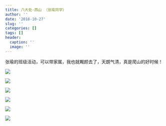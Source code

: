 ```yaml
---
title: 八大处-西山 （张瑜同学）
author: ''
date: '2018-10-27'
slug: ''
categories: []
tags: []
header:
  caption: ''
  image: ''
---
```


张瑜的班级活动，可以带家属，我也就觍颜去了，天朗气清，真是爬山的好时候！

![](/post/2018-10-27-_files/WechatIMG105.jpeg)

![](/post/2018-10-27-_files/WechatIMG106.jpeg)

![](/post/2018-10-27-_files/WechatIMG107.jpeg)

![](/post/2018-10-27-_files/WechatIMG108.jpeg)

![](/post/2018-10-27-_files/WechatIMG109.jpeg)

![](/post/2018-10-27-_files/WechatIMG110.jpeg)